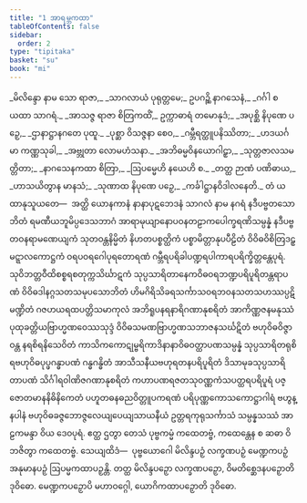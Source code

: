 ```yaml
---
title: "1 အာရမ္ဘကထာ"
tableOfContents: false
sidebar:
  order: 2
type: "tipitaka"
basket: "su"
book: "mi"
---
```



<DynamicBreadcrumb />

<Division number="1" book="mi">

<Paragraph number="2" type="verses" book="mi">
_မိလိန္ဒော နာမ သော ရာဇာ,_  
_သာဂလာယံ ပုရုတ္တမေ;_  
ဥပဂဉ္ဆိ နာဂသေနံ,_  
_ဂင်္ဂါ စ ယထာ သာဂရံ._  

</Paragraph>

<Paragraph number="3" type="verses" book="mi">
_အာသဇ္ဇ ရာဇာ စိတြကထိံ,_  
ဥက္ကာဓာရံ တမောနုဒံ;_  
_အပုစ္ဆိ နိပုဏေ ပဉှေ,_  
_ဌာနာဋ္ဌာနဂတေ ပုထူ._  

</Paragraph>

<Paragraph number="4" type="verses" book="mi">
_ပုစ္ဆာ ဝိသဇ္ဇနာ စေဝ,_  
_ဂမ္ဘီရတ္ထူပနိဿိတာ;_  
_ဟဒယင်္ဂမာ ကဏ္ဏသုခါ,_  
_အဗ္ဘုတာ လောမဟံသနာ._  

</Paragraph>

<Paragraph number="5" type="verses" book="mi">
_အဘိဓမ္မဝိနယောဂါဠှာ,_  
_သုတ္တဇာလသမတ္တိတာ;_  
_နာဂသေနကထာ စိတြာ,_  
_ဩပမ္မေဟိ နယေဟိ စ._  

</Paragraph>

<Paragraph number="6" type="verses" book="mi">
_တတ္ထ ဉာဏံ ပဏိဓာယ,_  
_ဟာသယိတွာန မာနသံ;_  
_သုဏာထ နိပုဏေ ပဉှေ,_  
_ကင်္ခါဋ္ဌာနဝိဒါလနေတိ._  

</Paragraph>

</Division>
<Division number="2" book="mi">

<Paragraph number="7" book="mi">
တံ ယထာနုသူယတေ—  အတ္ထိ ယောနကာနံ နာနာပုဋဘေဒနံ သာဂလံ နာမ နဂရံ နဒီပဗ္ဗတသောဘိတံ ရမဏီယဘူမိပ္ပဒေသဘာဂံ အာရာမုယျာနောပဝနတဠာကပေါက္ခရဏိသမ္ပန္နံ နဒီပဗ္ဗတဝနရာမဏေယျကံ သုတဝန္တနိမ္မိတံ နိဟတပစ္စတ္ထိကံ ပစ္စာမိတ္တာနုပပီဠိတံ ဝိဝိဓဝိစိတြဒဠှမဋ္ဋာလကောဋ္ဌကံ ဝရပဝရဂေါပုရတောရဏံ ဂမ္ဘီရပရိခါပဏ္ဍရပါကာရပရိက္ခိတ္တန္တေပုရံ. သုဝိဘတ္တဝီထိစစ္စရစတုက္ကသိင်္ဃာဋကံ သုပ္ပသာရိတာနေကဝိဓဝရဘဏ္ဍပရိပူရိတန္တရာပဏံ ဝိဝိဓဒါနဂ္ဂသတသမုပသောဘိတံ ဟိမဂိရိသိခရသင်္ကာသဝရဘဝနသတသဟဿပ္ပဋိမဏ္ဍိတံ ဂဇဟယရထပတ္တိသမာကုလံ အဘိရူပနရနာရိဂဏာနုစရိတံ အာကိဏ္ဏဇနမနုဿံ ပုထုခတ္တိယဗြာဟ္မဏဝေဿသုဒ္ဒံ ဝိဝိဓသမဏဗြာဟ္မဏသဘာဇနသင်္ဃဋိတံ ဗဟုဝိဓဝိဇ္ဇာဝန္တ နရစိရနိသေဝိတံ ကာသိကကောဋုမ္ဗရိကာဒိနာနာဝိဓဝတ္ထာပဏသမ္ပန္နံ သုပ္ပသာရိတရုစိရဗဟုဝိဓပုပ္ဖဂန္ဓာပဏံ ဂန္ဓဂန္ဓိတံ အာသီသနီယဗဟုရတနပရိပူရိတံ ဒိသာမုခသုပ္ပသာရိတာပဏံ သိင်္ဂါရဝါဏိဇဂဏာနုစရိတံ ကဟာပဏရဇတသုဝဏ္ဏကံသပတ္ထရပရိပူရံ ပဇ္ဇောတမာနနိဓိနိကေတံ ပဟူတဓနဓညဝိတ္တူပကရဏံ ပရိပုဏ္ဏကောသကောဋ္ဌာဂါရံ ဗဟွန္နပါနံ ဗဟုဝိဓခဇ္ဇဘောဇ္ဇလေယျပေယျသာယနီယံ ဥတ္တရကုရုသင်္ကာသံ သမ္ပန္နသဿံ အာဠကမန္ဒာ ဝိယ ဒေဝပုရံ.
</Paragraph>

<Paragraph number="8" book="mi">
ဧတ္ထ ဌတွာ တေသံ ပုဗ္ဗကမ္မံ ကထေတဗ္ဗံ, ကထေန္တေန စ ဆဓာ ဝိဘဇိတွာ ကထေတဗ္ဗံ. သေယျထိဒံ—  ပုဗ္ဗယောဂေါ မိလိန္ဒပဉှံ လက္ခဏပဉှံ မေဏ္ဍကပဉှံ အနုမာနပဉှံ ဩပမ္မကထာပဉှန္တိ.
</Paragraph>

<Paragraph number="9" book="mi">
တတ္ထ မိလိန္ဒပဉှော လက္ခဏပဉှော, ဝိမတိစ္ဆေဒနပဉှောတိ ဒုဝိဓော. မေဏ္ဍကပဉှောပိ မဟာဝဂ္ဂေါ, ယောဂိကထာပဉှောတိ ဒုဝိဓော.
</Paragraph>
</Division>